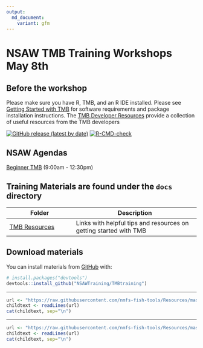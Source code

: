 ```yaml
---
output: 
  md_document:
    variant: gfm
---
```


<!-- README.md is generated from README.Rmd. Please edit that file -->

# NSAW TMB Training Workshops May 8th

## Before the workshop 
Please make sure you have R, TMB, and an R IDE installed. Please see [Getting Started with TMB](https://andrea-havron-noaa.github.io/TMBtraining/articles/00_01_Getting_Started.html) for software requirements and package installation instructions. The [TMB Developer Resources](https://andrea-havron-noaa.github.io/TMBtraining/articles/00_00_TMB_Developer_Resources.html) provide a collection of useful resources from the TMB developers 

<!-- badges: start -->

[![GitHub release (latest by
date)](https://img.shields.io/github/v/release/nmfs-fish-tools/pkgdownTemplate)](https://github.com/nmfs-fish-tools/pkgdownTemplate/releases)
[![R-CMD-check](https://github.com/nmfs-fish-tools/pkgdownTemplate/workflows/R-CMD-check/badge.svg)](https://github.com/nmfs-fish-tools/pkgdownTemplate/actions/workflows/R-CMD-check.yaml)
<!-- badges: end -->


## NSAW Agendas
[Beginner TMB](https://nsawtraining.github.io/TMBtraining/03-training-agendas/00_Beginner_TMB_Agenda.html) (9:00am - 12:30pm)


## Training Materials are found under the `docs` directory
| Folder | Description |
| -------|-------------|                                      
|[TMB Resources](https://nsawtraining.github.io/TMBtraining/articles/000_Getting_Started_Contents.html) | Links with helpful tips and resources on getting started with TMB

## Download materials

You can install materials from [GitHub](https://NSAWTraining/TMBtraining) with:

``` r
# install.packages("devtools")
devtools::install_github("NSAWTraining/TMBtraining")
```


<!-- Do not edit below. This adds the Disclaimer and NMFS footer. -->

****

```r
url <- "https://raw.githubusercontent.com/nmfs-fish-tools/Resources/master/Disclaimer.md"
childtext <- readLines(url)
cat(childtext, sep="\n")
```

****

```r
url <- "https://raw.githubusercontent.com/nmfs-fish-tools/Resources/master/footer.md" 
childtext <- readLines(url)
cat(childtext, sep="\n")
```